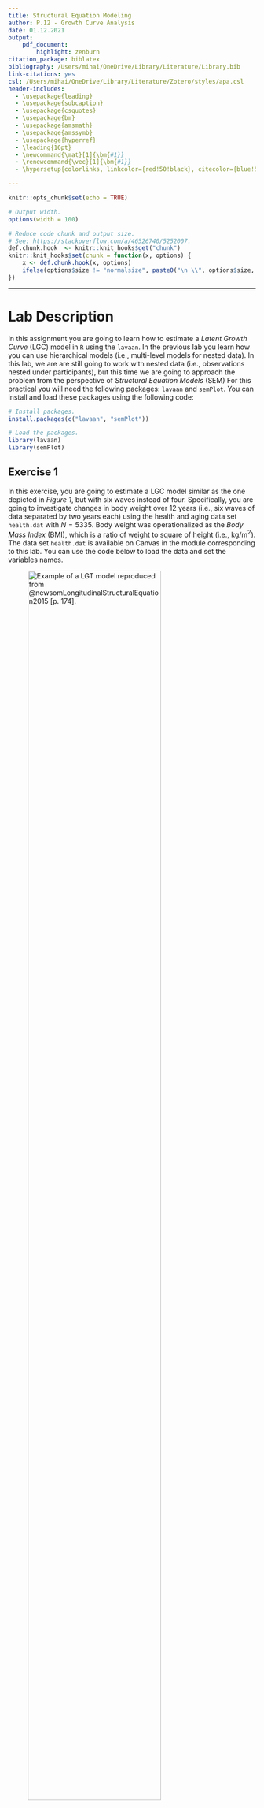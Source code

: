 ```yaml
---
title: Structural Equation Modeling
author: P.12 - Growth Curve Analysis
date: 01.12.2021
output:
    pdf_document:
        highlight: zenburn
citation_package: biblatex
bibliography: /Users/mihai/OneDrive/Library/Literature/Library.bib
link-citations: yes
csl: /Users/mihai/OneDrive/Library/Literature/Zotero/styles/apa.csl
header-includes:
  - \usepackage{leading}
  - \usepackage{subcaption}
  - \usepackage{csquotes}
  - \usepackage{bm}
  - \usepackage{amsmath}
  - \usepackage{amssymb}
  - \usepackage{hyperref}
  - \leading{16pt}
  - \newcommand{\mat}[1]{\bm{#1}}
  - \renewcommand{\vec}[1]{\bm{#1}}
  - \hypersetup{colorlinks, linkcolor={red!50!black}, citecolor={blue!50!black}, urlcolor={blue!80!black}}

---
```


```r
knitr::opts_chunk$set(echo = TRUE)

# Output width.
options(width = 100)

# Reduce code chunk and output size.
# See: https://stackoverflow.com/a/46526740/5252007.
def.chunk.hook  <- knitr::knit_hooks$get("chunk")
knitr::knit_hooks$set(chunk = function(x, options) {
    x <- def.chunk.hook(x, options)
    ifelse(options$size != "normalsize", paste0("\n \\", options$size, "\n\n", x, "\n\n \\normalsize"), x)
})
```

---

# Lab Description

In this assignment you are going to learn how to estimate a *Latent Growth
Curve* (LGC) model in `R` using the `lavaan`. In the previous lab you learn how
you can use hierarchical models (i.e., multi-level models for nested data). In
this lab, we are are still going to work with nested data (i.e., observations
nested under participants), but this time we are going to approach the problem
from the perspective of *Structural Equation Models* (SEM) For this practical
you will need the following packages: `lavaan` and `semPlot`. You can install
and load these packages using the following code:

```r
# Install packages.
install.packages(c("lavaan", "semPlot"))

# Load the packages.
library(lavaan)
library(semPlot)
```

## Exercise 1

In this exercise, you are going to estimate a LGC model similar as the one
depicted in *Figure 1*, but with six waves instead of four. Specifically, you
are going to investigate changes in body weight over $12$ years (i.e., six waves
of data separated by two years each) using the health and aging data set
`health.dat` with $N = 5335$. Body weight was operationalized as the *Body Mass
Index* (BMI), which is a ratio of weight to square of height (i.e., $\text{kg} /
\text{m}^2$). The data set `health.dat` is available on Canvas in the module
corresponding to this lab. You can use the code below to load the data and set
the variables names.

![Example of a LGT model reproduced from @newsomLongitudinalStructuralEquation2015 [p. 174].](./assets/ex_1_figure_1.png){width=80%}

Set the working directory to the location where your data file has been
downloaded and load the data.

```r
# For example.
setwd("/Users/mihai/Downloads")

# Load data.
data <- read.table("health.dat")

# Inspect the data.
View(data)
```

Set the variable names.

```r
# Variable names.
variable_names_ex_1 = c(
    "age", "srh1", "srh2", "srh3", "srh4", "srh5", "srh6", "bmi1",
    "bmi2", "bmi3", "bmi4", "bmi5", "bmi6", "cesdna1", "cesdpa1", "cesdso1",
    "cesdna2", "cesdpa2", "cesdso2", "cesdna3", "cesdpa3", "cesdso3",
    "cesdna4", "cesdpa4", "cesdso4", "cesdna5", "cesdpa5", "cesdso5",
    "cesdna6", "cesdpa6", "cesdso6", "diab1", "diab2", "diab3 ", "diab4", "diab5", "diab6"
)

# Set the names.
names(data) <- variable_names_ex_1
```

List the variables.

```r
# List variables.
str(data)
```

a. Estimate a *LGC* model in which you set each intercept factor loading equal
   to $1$ and the slope factor loadings equal to $0$, $1$, $2$, $3$, $4$, and
   $5$. Do not include correlated measurement residuals in this model. Evaluate
   the fit of this model, and interpret the mean of the latent intercept and
   mean of the latent slope.

b. Re-estimate the model from point *(a)*, but now add auto-correlations among
   adjacent time points of the measurement residuals (e.g., $\varepsilon_1$ with
   $\varepsilon_2$, $\varepsilon_2$ with $\varepsilon_3$, and so on). Evaluate
   the fit of this model and test its fit against the more restricted model
   estimated at point *(a)*.

c. In the model estimated at point *(b)*, inspect the estimate for the
   covariance between the latent intercept and the latent slope. Provide a
   substantive interpretation for this value.

d. Estimate a model that assumes homogeneity of variance of the measurement
   residuals. In this model, remove the correlated measurement residuals so you
   can test this model against the unconstrained model that was estimated at
   point *(a)*. What can you conclude from the comparison of both models, and
   from the model that included the auto-correlations between error terms?

## Exercise 2

In this exercise you are going to keep using the `health.dat` and extend the
model from *Exercise 1* with a time-invariant covariate, namely the age of the
participants.

a. Compute a new variable `age_c` which is the grand mean centered age of
   the participants.
    - *Tip.* You can obtain the sample mean using `mean(data$age)`.

b. Estimate the conditional *LGC* model of *BMI* by regressing the latent
   intercept and the latent slope on `age_c`.

c. Evaluate the fit of this model, and the effect of `age_c` on the latent
   intercept and latent slope.

d. Compute a new binary age variable called `age_b` for implementing the *MIMIC*
   approach discussed during *Lecture 8*, using the following `R` code:

```r
data$age_b <- ifelse(data$age <= 65, 0, 1)
```

e. Estimate the *MIMIC* model by regressing the intercept and the slope factors
   on the binary age variable. Interpret the effects of the binary age variable.

f. Test the same hypothesis of age differences in trajectories, using the
   multi-group approach and comparing those under $65$ to those aged $65$ and
   older.

\newpage

# References
